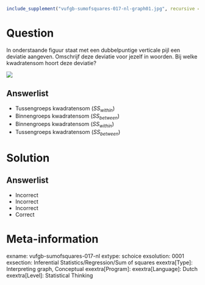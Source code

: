 ```r
include_supplement("vufgb-sumofsquares-017-nl-graph01.jpg", recursive = TRUE)
```

Question
========

In onderstaande figuur staat met een dubbelpuntige verticale pijl een deviatie aangeven. Omschrijf deze deviatie voor jezelf in woorden. Bij welke kwadratensom hoort deze deviatie?

![](vufgb-sumofsquares-017-nl-graph01.jpg)
  
Answerlist
----------
* Tussengroeps kwadratensom ($SS_{within}$)
* Binnengroeps kwadratensom ($SS_{between}$)
* Binnengroeps kwadratensom ($SS_{within}$)
* Tussengroeps kwadratensom ($SS_{between}$)


Solution
========

Answerlist
----------
* Incorrect
* Incorrect
* Incorrect
* Correct

Meta-information
================
exname: vufgb-sumofsquares-017-nl
extype: schoice
exsolution: 0001
exsection: Inferential Statistics/Regression/Sum of squares
exextra[Type]: Interpreting graph, Conceptual
exextra[Program]: 
exextra[Language]: Dutch
exextra[Level]: Statistical Thinking
